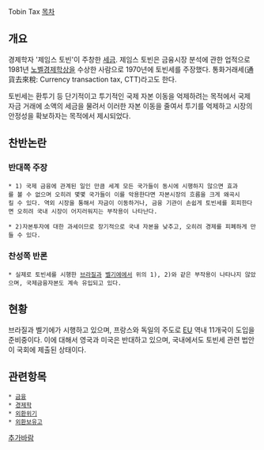 Tobin Tax
[[목차]]
== 개요 ==
경제학자 '제임스 토빈'이 주창한 [[세금]]. 제임스 토빈은 금융시장 분석에 관한 업적으로 1981년 [[노벨경제학상]]을 수상한 사람으로 1970년에 토빈세를 주장했다. 통화거래세(通貨去來稅: Currency transaction tax, CTT)라고도 한다. 

토빈세는 환투기 등 단기적이고 투기적인 국제 자본 이동을 억제하려는 목적에서 국제 자금 거래에 소액의 세금을 물려서 이러한 자본 이동을 줄여서 투기를 억제하고 시장의 안정성을 확보하자는 목적에서 제시되었다.

== 찬반논란 ==
=== 반대쪽 주장 ===
 * 1) 국제 금융에 관계된 일인 만큼 세계 모든 국가들이 동시에 시행하지 않으면 효과를 볼 수 없으며 오히려 몇몇 국가들이 이를 악용한다면 자본시장의 흐름을 크게 왜곡시킬 수 있다. 역외 시장을 통해서 자금이 이동하거나, 금융 기관이 손쉽게 토빈세를 회피한다면 오히려 국내 시장이 어지러워지는 부작용이 나타난다.

 * 2)자본투자에 대한 과세이므로 장기적으로 국내 자본을 낮추고, 오히려 경제를 피폐하게 만들 수 있다.

=== 찬성쪽 반론 ===
 * 실제로 토빈세를 시행한 [[브라질]]과 [[벨기에]]에서 위의 1), 2)와 같은 부작용이 나타나지 않았으며, 국제금융자본도 계속 유입되고 있다.

== 현황 ==
브라질과 벨기에가 시행하고 있으며, 프랑스와 독일의 주도로 [[EU]] 역내 11개국이 도입을 준비중이다. 이에 대해서 영국과 미국은 반대하고 있으며, 국내에서도 토빈세 관련 법안이 국회에 제출된 상태이다.

== 관련항목 ==
 * [[금융]]
 * [[경제학]]
 * [[외환위기]]
 * [[외환보유고]]
 
[[추가바람]]
